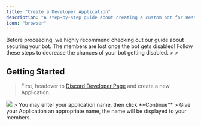 ```yaml
---
title: "Create a Developer Application"
description: "A step-by-step guide about creating a custom bot for RestoreCord."
icon: "browser"
---
```

<Warning>
    Before proceeding, we highly recommend checking out our guide about securing your bot. 
    The members are lost once the bot gets disabled!
    <Card title="How to secure your Discord bot." icon="shield" href="/guides/secure-bot">
        Follow these steps to decrease the chances of your bot getting disabled.
    </Card>
</Warning>
>
>

## Getting Started
> First, headover to [Discord Developer Page](ttps://discord.com/developers/applications) and create a new Application.

<Frame>
  <img src="images/setup_create_application.png" />
</Frame>
>
<Info>You may enter your application name, then click **Continue**</Info>
>
<Note>Give your Application an appropriate name, the name will be displayed to your members.</Note>

<Card title="Continue with the next step!" icon="arrow-right" href="/guides/setup/custom-bot/create-bot" color="2ab673"></Card>
